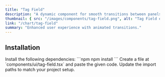 ```yaml
---
title: "Tag Field"
description: "A dynamic component for smooth transitions between panels."
thumbnail: { src: "/images/components/tag-field.png", alt: "Tag Field example" }
link: "/chart/tag-field"
summary: "Enhanced user experience with animated transitions."
---
```


<ComponentPreview name="tag-field-demo" />

## Installation

<Steps>

<Step>
Install the following dependencies:
</Step>
```npm
npm install 
```

<Step>
Create a file at `components/ui/tag-field.tsx` and paste the given code.  
</Step>

<CollapsibleSource name="tag-field" />

<Step>
Update the import paths to match your project setup.
</Step>

</Steps>